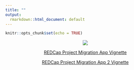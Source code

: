 ```yaml
---
title: ""
output: 
  rmarkdown::html_document: default
---
```


```r
knitr::opts_chunk$set(echo = TRUE)
```

<center>

![](../man/figures/wucap_hex.png)

[REDCap Project Migration App Vignette](redcap_project_migration_app.html)

[REDCap Project Migration App 2 Vignette](redcap_project_migration_app2.html)

</center>

